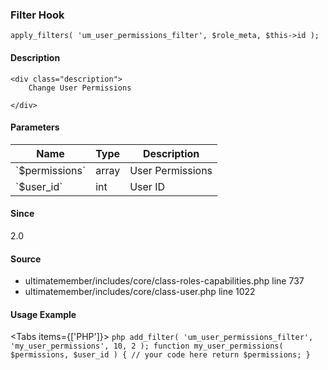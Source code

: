 
<UMBreadCrumb type="filter"/>

### Filter Hook    
    
```
apply_filters( 'um_user_permissions_filter', $role_meta, $this->id );
```

#### Description
    <div class="description">
        Change User Permissions
 
    </div>

#### Parameters
            
<table className="table-auto mt-2 border dark:border-gray-500 p-5 text-sm text-left">
<thead>
<tr>
<th  className="px-3">Name</th>
<th  className="px-3">Type</th>
<th  className="px-3">Description</th>
</tr>
</thead>
<tbody>
               <tr >
               <td className="px-3 py-2">`$permissions`</td>
               <td className="px-3 py-2">array</td>
               <td className="px-3 py-2 text-sm">User Permissions</td>
               </tr>
               <tr >
               <td className="px-3 py-2">`$user_id`</td>
               <td className="px-3 py-2">int</td>
               <td className="px-3 py-2 text-sm">User ID</td>
               </tr>
</tbody>
</table>

#### Since
<div class="description">
2.0
</div>

#### Source
  - <Link href="https://github.com/ultimatemember/ultimatemember/tree/2.5.0/includes/core/class-roles-capabilities.php#L737">ultimatemember/includes/core/class-roles-capabilities.php</Link> <Link href="https://github.com/ultimatemember/ultimatemember/tree/2.5.0/includes/core/class-roles-capabilities.php#L737">line 737</Link>
  - <Link href="https://github.com/ultimatemember/ultimatemember/tree/2.5.0/includes/core/class-user.php#L1022">ultimatemember/includes/core/class-user.php</Link> <Link href="https://github.com/ultimatemember/ultimatemember/tree/2.5.0/includes/core/class-user.php#L1022">line 1022</Link>



#### Usage Example

<Tabs items={['PHP']}>
    <Tab>
    ```php
    add_filter( 'um_user_permissions_filter', 'my_user_permissions', 10, 2 );
 function my_user_permissions( $permissions, $user_id ) {
     // your code here
     return $permissions;
 }
    ```
    </Tab>
</Tabs>